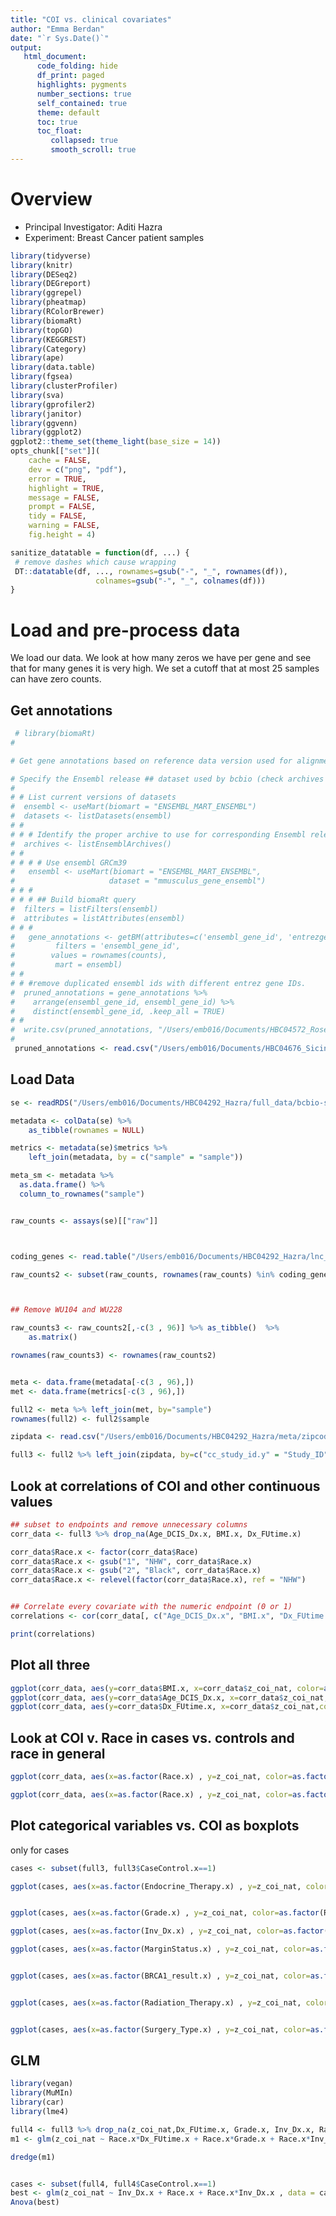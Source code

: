 ```yaml
---
title: "COI vs. clinical covariates"
author: "Emma Berdan"
date: "`r Sys.Date()`"
output:
   html_document:
      code_folding: hide
      df_print: paged
      highlights: pygments
      number_sections: true
      self_contained: true
      theme: default
      toc: true
      toc_float:
         collapsed: true
         smooth_scroll: true
---
```


# Overview

- Principal Investigator: Aditi Hazra
- Experiment: Breast Cancer patient samples

```r
library(tidyverse)
library(knitr)
library(DESeq2)
library(DEGreport)
library(ggrepel)
library(pheatmap)
library(RColorBrewer)
library(biomaRt)
library(topGO)
library(KEGGREST)
library(Category)
library(ape)
library(data.table)
library(fgsea)
library(clusterProfiler)
library(sva)
library(gprofiler2)
library(janitor)
library(ggvenn)
library(ggplot2)
ggplot2::theme_set(theme_light(base_size = 14))
opts_chunk[["set"]](
    cache = FALSE,
    dev = c("png", "pdf"),
    error = TRUE,
    highlight = TRUE,
    message = FALSE,
    prompt = FALSE,
    tidy = FALSE,
    warning = FALSE,
    fig.height = 4)

sanitize_datatable = function(df, ...) {
 # remove dashes which cause wrapping
 DT::datatable(df, ..., rownames=gsub("-", "_", rownames(df)),
                   colnames=gsub("-", "_", colnames(df)))
}
```

# Load and pre-process data

We load our data. We look at how many zeros we have per gene and see that for many genes it is very high. We set a cutoff that at most 25 samples can have zero counts.


## Get annotations
```r
 # library(biomaRt)
#

# Get gene annotations based on reference data version used for alignment/quantification from BiomaRt

# Specify the Ensembl release ## dataset used by bcbio (check archives if needed)
#
# # List current versions of datasets
#  ensembl <- useMart(biomart = "ENSEMBL_MART_ENSEMBL")
#  datasets <- listDatasets(ensembl)
# #
# # # Identify the proper archive to use for corresponding Ensembl release
#  archives <- listEnsemblArchives()
# #
# # # # Use ensembl GRCm39
#   ensembl <- useMart(biomart = "ENSEMBL_MART_ENSEMBL",
#                     dataset = "mmusculus_gene_ensembl")
# # #
# # # ## Build biomaRt query
#  filters = listFilters(ensembl)
#  attributes = listAttributes(ensembl)
# # #
#   gene_annotations <- getBM(attributes=c('ensembl_gene_id', 'entrezgene_id',  'external_gene_name', 'description'),
#         filters = 'ensembl_gene_id',
#        values = rownames(counts),
#         mart = ensembl)
# #
# # #remove duplicated ensembl ids with different entrez gene IDs.
#  pruned_annotations = gene_annotations %>%
#    arrange(ensembl_gene_id, ensembl_gene_id) %>%
#    distinct(ensembl_gene_id, .keep_all = TRUE)
# #
#  write.csv(pruned_annotations, "/Users/emb016/Documents/HBC04572_Rosen/data/biomart.csv")
#
 pruned_annotations <- read.csv("/Users/emb016/Documents/HBC04676_Sicinski/annotation/biomart.csv") %>% .[,-1]
```

## Load Data

```r
se <- readRDS("/Users/emb016/Documents/HBC04292_Hazra/full_data/bcbio-se.rds")

metadata <- colData(se) %>% 
    as_tibble(rownames = NULL)

metrics <- metadata(se)$metrics %>% 
    left_join(metadata, by = c("sample" = "sample"))

meta_sm <- metadata %>%
  as.data.frame() %>%
  column_to_rownames("sample")


raw_counts <- assays(se)[["raw"]] 



coding_genes <- read.table("/Users/emb016/Documents/HBC04292_Hazra/lnc_and_protein_hg38.txt", header=FALSE)

raw_counts2 <- subset(raw_counts, rownames(raw_counts) %in% coding_genes$V2) 



## Remove WU104 and WU228

raw_counts3 <- raw_counts2[,-c(3 , 96)] %>% as_tibble()  %>% 
    as.matrix()

rownames(raw_counts3) <- rownames(raw_counts2)


meta <- data.frame(metadata[-c(3 , 96),])
met <- data.frame(metrics[-c(3 , 96),])

full2 <- meta %>% left_join(met, by="sample")
rownames(full2) <- full2$sample

zipdata <- read.csv("/Users/emb016/Documents/HBC04292_Hazra/meta/zipcode_to_use.csv")

full3 <- full2 %>% left_join(zipdata, by=c("cc_study_id.y" = "Study_ID"))


```




## Look at correlations of COI and other continuous values


```r
## subset to endpoints and remove unnecessary columns
corr_data <- full3 %>% drop_na(Age_DCIS_Dx.x, BMI.x, Dx_FUtime.x)

corr_data$Race.x <- factor(corr_data$Race)
corr_data$Race.x <- gsub("1", "NHW", corr_data$Race.x)
corr_data$Race.x <- gsub("2", "Black", corr_data$Race.x)
corr_data$Race.x <- relevel(factor(corr_data$Race.x), ref = "NHW")


## Correlate every covariate with the numeric endpoint (0 or 1)
correlations <- cor(corr_data[, c("Age_DCIS_Dx.x", "BMI.x", "Dx_FUtime.x")], corr_data$z_coi_nat)

print(correlations) 
```

## Plot all three

```r
ggplot(corr_data, aes(y=corr_data$BMI.x, x=corr_data$z_coi_nat, color=as.factor(CaseControl.x))) + geom_point() + geom_smooth(method="lm") + xlab("COI") + ylab("BMI")
ggplot(corr_data, aes(y=corr_data$Age_DCIS_Dx.x, x=corr_data$z_coi_nat,color=as.factor(CaseControl.x))) + geom_point() + geom_smooth(method="lm") + xlab("COI") + ylab("Age_DCIS_dx")
ggplot(corr_data, aes(y=corr_data$Dx_FUtime.x, x=corr_data$z_coi_nat,color=as.factor(CaseControl.x))) + geom_point() + geom_smooth(method="lm") + xlab("COI") + ylab("Dx_FUtime")

```
## Look at COI v. Race in cases vs. controls and race in general


```r
ggplot(corr_data, aes(x=as.factor(Race.x) , y=z_coi_nat, color=as.factor(CaseControl.x))) + geom_boxplot() + geom_point(alpha=0.5, position = position_jitterdodge()) + ylab("COI") + xlab("Race") + scale_color_manual(values=c("#bcbddc","#756bb1")) + theme(legend.position = "None")

ggplot(corr_data, aes(x=as.factor(Race.x) , y=z_coi_nat, color=as.factor(Race.x))) + geom_boxplot() + geom_point(alpha=0.5) + ylab("COI") + xlab("Race") + scale_color_manual(values=c("#bcbddc","#756bb1")) + theme(legend.position = "None")

```





## Plot categorical variables vs. COI as boxplots

only for cases

```r
cases <- subset(full3, full3$CaseControl.x==1)

ggplot(cases, aes(x=as.factor(Endocrine_Therapy.x) , y=z_coi_nat, color=as.factor(Race.x))) + geom_boxplot() + geom_point(alpha=0.5, position = position_jitterdodge()) + ylab("COI") + xlab("Endocrine Therapy") + theme(legend.position = "None") + scale_color_manual(values=c("#bcbddc","#756bb1"))


ggplot(cases, aes(x=as.factor(Grade.x) , y=z_coi_nat, color=as.factor(Race.x))) + geom_boxplot() + geom_point(alpha=0.5, position = position_jitterdodge()) + ylab("COI") + xlab("Grade") + scale_color_manual(values=c("#bcbddc","#756bb1")) + theme(legend.position = "None")

ggplot(cases, aes(x=as.factor(Inv_Dx.x) , y=z_coi_nat, color=as.factor(Race.x))) + geom_boxplot() + geom_point(alpha=0.5, position = position_jitterdodge()) + ylab("COI") + xlab("Inv.dx") + scale_color_manual(values=c("#bcbddc","#756bb1")) + theme(legend.position = "None")

ggplot(cases, aes(x=as.factor(MarginStatus.x) , y=z_coi_nat, color=as.factor(Race.x))) + geom_boxplot() + geom_point(alpha=0.5, position = position_jitterdodge()) + ylab("COI") + xlab("Margin Status") + scale_color_manual(values=c("#bcbddc","#756bb1")) + theme(legend.position = "None")


ggplot(cases, aes(x=as.factor(BRCA1_result.x) , y=z_coi_nat, color=as.factor(Race.x))) + geom_boxplot() + geom_point(alpha=0.5, position = position_jitterdodge()) + ylab("COI") + xlab("Endocrine Therapy") + ylab("COI") + xlab("BRCA1_result") + scale_color_manual(values=c("#bcbddc","#756bb1")) + theme(legend.position = "None")


ggplot(cases, aes(x=as.factor(Radiation_Therapy.x) , y=z_coi_nat, color=as.factor(Race.x))) + geom_boxplot() + geom_point(alpha=0.5, position = position_jitterdodge()) + ylab("COI") + xlab("Radiation Therapy") + scale_color_manual(values=c("#bcbddc","#756bb1")) + theme(legend.position = "None")


ggplot(cases, aes(x=as.factor(Surgery_Type.x) , y=z_coi_nat, color=as.factor(Race.x))) + geom_boxplot() + geom_point(alpha=0.5, position = position_jitterdodge()) + ylab("COI") + xlab("Surgery Type") + scale_color_manual(values=c("#bcbddc","#756bb1")) + theme(legend.position = "None")


```

## GLM

```r
library(vegan)
library(MuMIn)
library(car)
library(lme4)

full4 <- full3 %>% drop_na(z_coi_nat,Dx_FUtime.x, Grade.x, Inv_Dx.x, Race.x, CaseControl.x)
m1 <- glm(z_coi_nat ~ Race.x*Dx_FUtime.x + Race.x*Grade.x + Race.x*Inv_Dx.x  + Race.x + Race.x*CaseControl.x, data = full4,  na.action = "na.fail")

dredge(m1)


cases <- subset(full4, full4$CaseControl.x==1)
best <- glm(z_coi_nat ~ Inv_Dx.x + Race.x + Race.x*Inv_Dx.x , data = cases,  na.action = "na.fail")
Anova(best)
```

